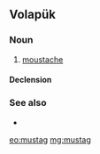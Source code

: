==Volapük==

===Noun===
{{vo-noun}}

# [[moustache]]

====Declension====
{{vo-decl-noun}}

===See also===
* {{l|vo|bafod}}

[[eo:mustag]]
[[mg:mustag]]